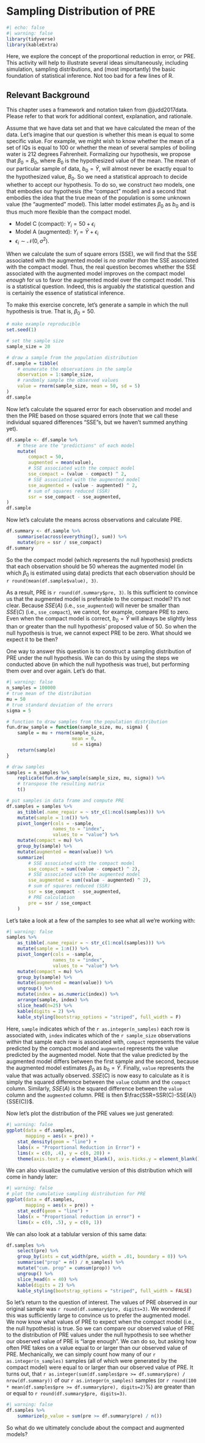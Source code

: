 # Sampling Distribution of PRE {#sec-PRE}

```r
#| echo: false
#| warning: false
library(tidyverse)
library(kableExtra)
```

Here, we explore the concept of the proportional reduction in error, or PRE.  This activity will help to illustrate several ideas simultaneously, including simulation, sampling distributions, and (most importantly) the basic foundation of statistical inference.  Not too bad for a few lines of R.


::: {.callout-tip}
## Relevant Background
This chapter uses a framework and notation taken from @judd2017data.  Please refer to that work for additional context, explanation, and rationale.
:::


Assume that we have data set and that we have calculated the mean of the data. Let's imagine that our question is whether this mean is equal to some specific value.  For example, we might wish to know whether the mean of a set of IQs is equal to 100 or whether the mean of several samples of boiling water is 212 degrees Fahrenheit.  Formalizing our hypothesis, we propose that $\beta_0 = B_0$, where $B_0$ is the hypothesized value of the mean.  The mean of our particular sample of data, $b_0=\bar{Y}$, will almost never be exactly equal to the hypothesized value, $B_0$.  So we need a statistical approach to decide whether to accept our hypothesis.  To do so, we construct _two_ models, one that embodies our hypothesis (the "compact" model) and a second that embodies the idea that the true mean of the population is some unknown value (the "augmented" model). This latter model estimates $\beta_0$ as $b_0$ and is thus much more flexible than the compact model.

- Model C (compact): $Y_i=50+\epsilon_i$
- Model A (augmented): $Y_i=\bar{Y}+\epsilon_i$
- $\epsilon_i \sim \mathcal{N}(0,\sigma^2)$.

When we calculate the sum of square errors (SSE), we will find that the SSE associated with the augmented model is _no smaller than_ the SSE associated with the compact model.  Thus, the real question becomes whether the SSE associated with the augmented model improves on the compact model _enough_ for us to favor the augmented model over the compact model.  This is a statistical question.  Indeed, this is arguably *the* statistical question and is certainly the essence of statistical inference.

To make this exercise concrete, let's generate a sample in which the null hypothesis is true.  That is, $\beta_0=50$.

```r
# make example reproducible
set.seed(1)

# set the sample size
sample_size = 20

# draw a sample from the population distribution
df.sample = tibble(
    # enumerate the observations in the sample
    observation = 1:sample_size,
    # randomly sample the observed values
    value = rnorm(sample_size, mean = 50, sd = 5)
)
df.sample
```

Now let's calculate the squared error for each observation and model and then the PRE based on those squared errors (note that we call these individual squared differences "SSE"s, but we haven't summed anything yet).

```r
df.sample <- df.sample %>%
    # these are the "predictions" of each model
    mutate(
        compact = 50,
        augmented = mean(value),
        # SSE associated with the compact model
        sse_compact = (value - compact) ^ 2,
        # SSE associated with the augmented model
        sse_augmented = (value - augmented) ^ 2,
        # sum of squares reduced (SSR)
        ssr = sse_compact - sse_augmented,
)
df.sample
```

Now let's calculate the means across observations and calculate PRE.

```r
df.summary <- df.sample %>%
    summarise(across(everything(), sum)) %>%
    mutate(pre = ssr / sse_compact)
df.summary
```

So the the compact model (which represents the null hypothesis) predicts that each observation should be 50 whereas the augmented model (in which $\beta_0$ is estimated using data) predicts that each observation should be `r round(mean(df.sample$value), 3)`.

As a result, PRE is `r round(df.summary$pre, 3)`. Is this sufficient to convince us that the augmented model is preferable to the compact model?  It's not clear.  Because $SSE(A)$ (i.e., `sse_augmented`) will never be smaller than $SSE(C)$ (i.e., `sse_compact`), we cannot, for example, compare PRE to zero.  Even when the compact model is correct, $b_0=\bar{Y}$ will always be slightly less than or greater than the null hypothesis' proposed value of 50.  So when the null hypothesis is true, we cannot expect PRE to be zero. What should we expect it to be then?

One way to answer this question is to construct a sampling distribution of PRE under the null hypothesis.  We can do this by using the steps we conducted above (in which the null hypothesis was true), but performing them over and over again.  Let's do that.

```r
#| warning: false
n_samples = 100000
# true mean of the distribution
mu = 50
# true standard deviation of the errors
sigma = 5

# function to draw samples from the population distribution
fun.draw_sample = function(sample_size, mu, sigma) {
    sample = mu + rnorm(sample_size,
                        mean = 0,
                        sd = sigma)
    return(sample)
}

# draw samples
samples = n_samples %>%
    replicate(fun.draw_sample(sample_size, mu, sigma)) %>%
    # transpose the resulting matrix
    t()

# put samples in data frame and compute PRE
df.samples = samples %>%
    as_tibble(.name_repair = ~ str_c(1:ncol(samples))) %>%
    mutate(sample = 1:n()) %>%
    pivot_longer(cols = -sample,
                 names_to = "index",
                 values_to = "value") %>%
    mutate(compact = mu) %>%
    group_by(sample) %>%
    mutate(augmented = mean(value)) %>%
    summarize(
        # SSE associated with the compact model
        sse_compact = sum((value - compact) ^ 2),
        # SSE associated with the augmented model
        sse_augmented = sum((value - augmented) ^ 2),
        # sum of squares reduced (SSR)
        ssr = sse_compact - sse_augmented,
        # PRE calculation
        pre = ssr / sse_compact
    )
```

Let's take a look at a few of the samples to see what all we're working with:

```r
#| warning: false
samples %>%
    as_tibble(.name_repair = ~ str_c(1:ncol(samples))) %>%
    mutate(sample = 1:n()) %>%
    pivot_longer(cols = -sample,
                 names_to = "index",
                 values_to = "value") %>%
    mutate(compact = mu) %>%
    group_by(sample) %>%
    mutate(augmented = mean(value)) %>%
    ungroup() %>%
    mutate(index = as.numeric(index)) %>%
    arrange(sample, index) %>%
    slice_head(n=25) %>%
    kable(digits = 2) %>%
    kable_styling(bootstrap_options = "striped", full_width = F)
```

Here, `sample` indicates which of the `r as.integer(n_samples)` each row is associated with, `index` indicates which of the `r sample_size` observations _within_ that sample each row is associated with, `compact` represents the value predicted by the compact model and `augmented` represents the value predicted by the augmented model.  Note that the value predicted by the augmented model differs between the first sample and the second, because the augmented model estimates $\beta_0$ as $b_0=\bar{Y}$. Finally, `value` represents the value that was actually observed.  $SSE(C)$ is now easy to calculate as it is simply the squared difference between the `value` column and the `compact` column. Similarly, $SSE(A)$ is the squared difference between the `value` column and the `augmented` column.  PRE is then $\frac{SSR=SSR(C)-SSE(A)}{SSE(C)}$.


Now let's plot the distribution of the PRE values we just generated:

```r
#| warning: false
ggplot(data = df.samples,
       mapping = aes(x = pre)) +
    stat_density(geom = "line") +
    labs(x = "Proportional Reduction in Error") +
    lims(x = c(0, .4), y = c(0, 20)) +
    theme(axis.text.y = element_blank(), axis.ticks.y = element_blank())
```

We can also visualize the cumulative version of this distribution which will come in handy later:

```r
#| warning: false
# plot the cumulative sampling distribution for PRE
ggplot(data = df.samples,
       mapping = aes(x = pre)) +
    stat_ecdf(geom = "line") +
    labs(x = "Proportional reduction in error") +
    lims(x = c(0, .5), y = c(0, 1))
```

We can also look at a tablular version of this same data:

```r
df.samples %>%
    select(pre) %>%
    group_by(ints = cut_width(pre, width = .01, boundary = 0)) %>%
    summarise("prop" = n() / n_samples) %>%
    mutate("cum. prop" = cumsum(prop)) %>%
    ungroup() %>%
    slice_head(n = 40) %>%
    kable(digits = 2) %>%
    kable_styling(bootstrap_options = "striped", full_width = FALSE)
```

So let's return to the question of interest. The values of PRE observed in our original sample was `r round(df.summary$pre, digits=3)`. We wondered if this was sufficiently large to convince us to prefer the augmented model.  We now know what values of PRE to expect when the compact model (i.e., the null hypothesis) is true.  So we can compare our observed value of PRE to the distribution of PRE values under the null hypothesis to see whether our observed value of PRE is "large enough".  We can do so, but asking how often PRE takes on a value equal to or larger than our observed value of PRE.  Mechanically, we can simply count how many of our `r as.integer(n_samples)` samples (all of which were generated by the compact model) were equal to or larger than our observed value of PRE.  It turns out, that `r as.integer(sum(df.samples$pre >= df.summary$pre) / nrow(df.summary))` of our `r as.integer(n_samples)` samples (or `r round(100 * mean(df.samples$pre >= df.summary$pre), digits=2)`%) are greater than or equal to `r round(df.summary$pre, digits=3)`.

```r
#| warning: false
df.samples %>%
    summarize(p_value = sum(pre >= df.summary$pre) / n())
```

So what do we ultimately conclude about the compact and augmented models?